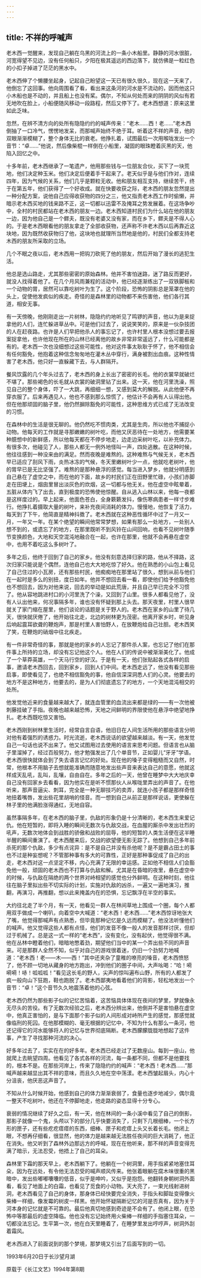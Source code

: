 ```yaml
---
---
---
```

title: 不祥的呼喊声
---




老木西一觉醒来，发现自己躺在乌黑的河流上的一条小木船里。静静的河水很脏，河宽得望不见边，没有任何船只，夕阳在极其遥远的西边落下，就仿佛是一粒红色的小扣子掉进了茫茫的黑水中。

老木西伸了个懒腰坐起身，记起自己盼望这一天已有很久很久，现在这一天来了，他倒忘了这回事。他向周围看了看，看出来这条河的河水是不流动的，因而他这只小木船也是不动的，并且船上也没有桨。偶尔，不知从何处而来的阴阴的风似有若无地吹在脸上，小船便随风移动一段路程，然后又停下了。老木西想道：原来这里如此乏味。

忽然，在辨不清方向的处所有隐隐约约的喊声传来：“老木……西！老……”老木西倒抽了一口冷气，愣愣地发呆，而那喊声始终不绝于耳。听着这不祥的声音，他的双眼渐渐模糊了，整个身体无比的衰老。他挣扎着，试图最后一次用喉咙发出一个音节：“卓……”他说，然后像柴棍一样倒在小船里，凝固的眼珠瞪着灰黑的天，他陷入回忆之中。

十多年前，老木西继承了一笔遗产，他用那些钱与一位朋友合伙，买下了一块荒地，他们决定种玉米。他们决定后便着手干起来了。老天似乎是与他们作对，连续四年，因为气候的关系，他们几乎是颗粒无收。他和朋友相互支持，继续苦干，终于在第五年，他们获得了一个好收成。就在快要收获之际，老木西的朋友忽然提出一种分配方案，说他自己应得收获物的四分之三，他又指责老木西工作时偷懒，并暗示老木西买地的钱来路不正，这一切都以迅雷不及掩耳之势发展着。在这场争吵中，全村的村民都站在老木西的朋友一边。老木西知道村民们为什么站在他的朋友一边，因为他自己是一个鳏夫，既没有老婆又没有家，而在乡下，鳏夫是不得人心的。于是老木西眼看他的朋友拿走了全部收获物，还声称不许老木西以后再靠近这块地，因为既然收获物归了他，这块地也就理所当然地是他的，村民们全都支持老木西的朋友所采取的立场。

几个不眠之夜以后，老木西用一把钩刀砍死了他的朋友，然后开始了漫长的逃犯生活。

他总是选山路走，尤其那些密密的原始森林。他并不害怕迷路，迷了路反而更好，就没人找得着他了。在几个月风雨兼程的活动中，他已经逐渐练出了一双铁脚板和一个动物的胃，居然可以靠吃树叶为生了。这个阶段，恐怖的阴影总是笼罩在他的头上，促使他发疯似的疾走。奇怪的是森林里的动物都不来伤害他，他们各行其道，相安无事。

有一天傍晚，他刚刚走出一片树林，隐隐约约地听见了鸣锣的声音，他以为是来捉拿他的人们，连忙躲进草丛中。可是他们过去了，说说笑笑的，原来是一伙杂技团的人在赶夜路。也许是人们早把他杀人的事忘记了，也许村里人根本没想过要去报案捉拿他，也许他现在所在的山林已经离他的故乡非常非常遥远了，什么可能都是有的。老木西一次也没细想过这些可能性，他对这件事太耿耿于怀了，他不相信会有任何豁免，他抱着这种信念匆匆地在灌木丛中穿行，满身被割出血痕。这种性情害了老木西，他只好一直躲藏下去，与人群隔开。

餐风饮露的几个年头过去了，老木西的身上长出了密密的长毛。他的衣裳早就破烂不堪了。那些褐色的长毛就从衣裳的破洞里钻了出来。这一天，他在河里洗澡，照见自己的整个身体，吓了一大跳，再细细一想，又感到莫大的解脱。从此他便不再穿衣服了。后来再遇见人，他也不感到那么惊慌了，他估计不会再有人认得出他。但在他那顽固的脑子里，他仍然摒除豁免的可能性，这种思维方式已成了无法改变的习惯。

在森林中的生活是很无聊的。他仍然吃不惯肉类，尤其是生肉，所以他也不捕捉小动物。他每天的工作就是寻那嫩嫩的树叶吃，而他又厌恶待在一处地方，他需要某种臆想中的新鲜感，所以他每天都在不停步地走，边走边采树叶吃，以补充体力。有很多次，他碰见了人，那些人都无一例外地怪叫一声，四处逃散。在这种时候，他往往感到一种没来由的满足。然而夜晚是难熬的。这种难熬与气候无关，老木西早已适应了刮风下雨，炎热冰冻的气候，冬天里嫩树叶少一点，他就吃老树叶，他的胃早已是无比坚强了。难熬的是那种悬浮的感觉。每当进入梦乡，他就分明感到自己悬在了虚空之中，而在他的下面，故乡的村民们正在田野里忙碌，小孩们赤脚走在田埂上，烟囱里冒出淡灰色的炊烟，这一切都与他无关。他在虚空中眩晕着，五脏从体内飞了出去，直到极度的恐怖使他惊醒。自从逃入山林以来，他每一夜都是这样度过的。早上起来，他面色苍白，全身簌簌发抖，像伤寒病患者一样寸步难行。他挣扎着摄取大量的树叶，来补充夜间消耗的体力。慢慢地，他恢复了活力，每天到了下午，他简直是精神抖擞了。老木西就在这种恶性循环中过了一月又一月，一年又一年。在某个绝望的瞬间他常常梦想，如果有那么一处地方，一处别人想不到的，或遗忘了的地方，在那里既听不到风铃在山间回响，也看不见树叶随季节变换颜色，大地和天空混沌地融合在一起，也许在那里，他就不会再悬在虚空中，也用不着吃这么多树叶了。

多年之后，他终于回到了自己的家乡。他没有刻意选择归家的路，他从不择路，这次归家只能说是个偶然，连他自己也大大地吃惊了好久。他在熟悉的小山包上看见了自己住过的小瓦房，还有那些村民，他痴痴地在那里站了很久，想到从前与他们在一起时是多么的别扭，度日如年。他并不想回去看一看，即使他们给予他豁免他也不想回去，因为对他来说，回去的举动是如此荒唐，并且自己早已完全不习惯了。他从容地跳进村口的小河里洗了个澡，又回到了山里。很多人都看见他了，没有人认出他来，何况事隔多年，谁也没有怀疑到那上头去。那天夜里，村里人很早就关了家门缩在屋里，他们谈论的话题是关于野人的。老木西在家乡的山里了待几天，很快就厌倦了，他开始往北走，北边的树林更为茂密。他离开家乡时，听见身后响起震耳欲聋的鞭炮声，那是村里人害怕野人，在放鞭炮给自己壮胆。老木西笑了笑，在鞭炮的硝烟中往北疾走。

有一件非常奇怪的事，那就是他的家乡的人忘记了那件杀人案，也忘记了他们在那件事上所持的立场，却没有忘记他这个人。他在人们的传说中被渐渐美化了。他成了一个草莽英雄，一个天马行空的好汉。于是有一天，他们张贴起各式各样的启事，邀请老木西回去，回到家乡，回到人们中间。老木西走远了，他没有看见那些启事，即使看见了，也绝不相信豁免的事，他自信深深洞悉人们的心灵。他要去的地方不是这种地方，他要去的，是为人们彻底遗忘了的地方，一个天地混沌相交的处所。

他发觉他近来的食量越来越大了，就连血管里的血流出来都是绿的——有一次他被刺藤挂破了手指。夜晚也越来越恐怖，天地之间鲜明的界限使他在悬浮中绝望地挣扎。老木西既吃惊又害怕。

老木西刚到树林里生活时，经常自言自语，他旧日在人间生活所用的那些语言分明对他有着强烈的诱惑力。时光流逝，老木西说话的欲望越来越淡。有一天，他发觉自己一句话也说不出来了。他又试图用过去使用的语言来思考问题。但语言也从脑子里溜掉了，经过百般努力，他才勉强发出了几个单音节，正如婴儿“牙牙”学语。老木西很快就体会到了失去语言记忆的好处。现在他的嗓子变得粗糙而又自然，时常，他根本不用脑子去想就能准确而随意地发出些声音来表达自己的意愿，他就这样成天乱吼，乱叫，乱嚷，自由自在。多年之后的一天，他曾在睡梦中大大地庆幸自己没有回家乡去看看，因为他实在是听不惯那伙人从喉咙里弄出的声音了。在他听来，那声音逼尖、刺耳，完全是一种无聊技巧的卖弄，就连小孩子都是那样奇怪地扭着嘴唇，发出些花里胡哨的怪音。而一想到自己从前正是那样说话，更使躲在林子里的他满脸涨得通红，无地自容。

虽然事隔多年，在老木西的脑子里，仇敌的形象仍是十分清晰的，老木西生来爱记仇。他在短暂的，即将入睡的瞬间无数次与仇敌交战，在血腥的厮杀中发出壮烈的吼声，无数次地体会到战胜的骄傲和战败的屈辱，他的短暂的人类生活便在这半睡半醒的瞬间重演了。老木西醒来后，交战的欲望便无影无踪了。他想到自己多年前杀死的那个仇敌，多少有点诧异：是不是自己并没有杀他呢？是不是霸占田土的事也不过是种妄想呢？不管那种事有多大的可靠性，正好是那种事促成了自己的出走，老木西对这一点坚定不移，内心充满了无限的幸运感。正如他不相信人们会豁免他一般，顽固的老木西也不打算与仇敌和解。尤其是在昏暗的夜里，悬在虚空中的时候，与仇敌在隔绝的两个世界对峙相望的感觉也分外鲜明。在这种时刻，他往往在脑子里拟出些不切实际的计划，实施对仇敌的凶杀，一遍又一遍地演习，推翻，再演习，再推翻，想以此来掩盖内在的恐惧，忘记飘浮在半空的事实。

大约往北走了半个月，有一天，他看见一群人在林间草地上围成一个圈，每个人都用双手做成一个喇叭，向着空中大喊道：“老木西！老木西……”老木西惊讶地张大了嘴，他觉得那喊声有点熟悉，但毕竟那种记忆是久远而模糊了。他没法听懂他们的喊声。他又觉得这些人都有点怪，他们的发音不像一般人的发音那样讨厌，但却过于机械了。总是这一式一样的“老木西”，没有变化，没有起伏，他觉得很不满。他在丛林中瞪着他们，暗暗地憋着劲，期望他们当中的某一个弄出些不同的声音来。可是那群人全然不知，似乎对自己的游戏很着迷，仍旧一个劲努力地喊道：“老木西！老——木——西！”其中还夹杂了童稚的嘹亮的嗓音，老木西愤怒了，他不顾一切地从藏身的地方跑出，冲到他们的圈子中间，大声吆喝：“哈！嗬嗬嗬！哧！呱呱呱！”看见这长毛的野人，尖声的惊叫遍布山野，所有的人都发了疯一般向山下狂跑，鞋也跑脱了。老木西鄙夷地看着他们的背影，轻松地发出一个音节：“卓！”这个音节久久地震荡着他的心弦。

老木西仍然为那些影子似的记忆苦恼着，这苦恼具体体现在夜间的梦里，梦就像永无尽头的苦役。有了无数次经验之后，老木西分辨出来，他倒并不是害怕悬在虚空中，他真正害怕的，是与下面那个影子似的人间形成对峙所产生的感觉，那感觉就像临刑的死囚。在他那模糊的、毫无根据的记忆中，不知为什么有那么一条河，他还记得它的河水能够将人的记忆与世界彻底隔断。老木西朦朦胧胧地想起了这件事，产生了寻找那种河流的决心。

好多年过去了，实实在在的好多年。老木西已经走过了无数座山。每到一座山，他就爬上去眺望四周。他看见了各式各样的河流，每一条都不同，但都不是他要找的，根本不是。在那些河岸上，传来了隐隐约约的喊声：“老木西！老木西……”那喊声越来越显出其不祥的意味，而且久久地在空中荡漾。老木西皱起眉头，内心十分沮丧，他厌恶这声音了。

不知从什么时候开始，他感到自己的体力渐渐衰弱了，食量也逐步地减少，偶尔竟一整天不吃树叶。他还在不停脚地走，他走路的姿态显得十分专心。

衰弱的情况继续了好久之后，有一天，他在林间的一条小溪中看见了自己的倒影，那影子就像一个鬼，头颅以下的部分几乎快要消失了，只剩下几根细棒，一个长方形的匣子，还有些疙疙瘩瘩的东西，细棒、匣子和疙瘩上头又长着长毛。他闭上眼，不想再仔细看，很显然，他的体力是越来越无法胜任夜间的巨大消耗了，他正在消失。他又听到了森林外边那远方的呼喊，现在在他听来，那不祥的声音变得充满了暗示，无法忍受，他捂上了自己的耳朵。

森林里下霜的那天早上，老木西躺下了。他躺在一个树洞里，用手指紧紧地塞住耳朵，因为在远处，有令他无法忍受的喊声顺风传来。他张着眼躺在腐木味很重的黑暗中，发出些嘟嘟囔囔的低音，似乎是呻吟，又似乎是抱怨。他翻转身朝树洞外面看，看见了地面上的白霜，也看见了觅食的小动物。天大亮了，一束光线射进树洞，老木西看见了自己的身体，那身体已经快要完全消失，手指头和脚趾变得像火柴棒一样细，像发霉的树皮一样黑。他开始怀疑隔断记忆的河是否真有，因为关于河本身的记忆就是不可靠的。最后他真切地感到奇迹是不会有了。他闭上眼，在恐怖中等那最后的虚空降临。他也没有忘记始终用火柴棒一样细的手指塞住耳朵，一切都没法忘记。生平第一次，他在白天里睡着了，在睡梦里发出哼哼声，树洞外刮着霜风。

老木西进入了前面说到的那个梦境，那梦境又引出了后面写到的一切。

1993年6月20日于长沙望月湖

原载于《长江文艺》1994年第8期